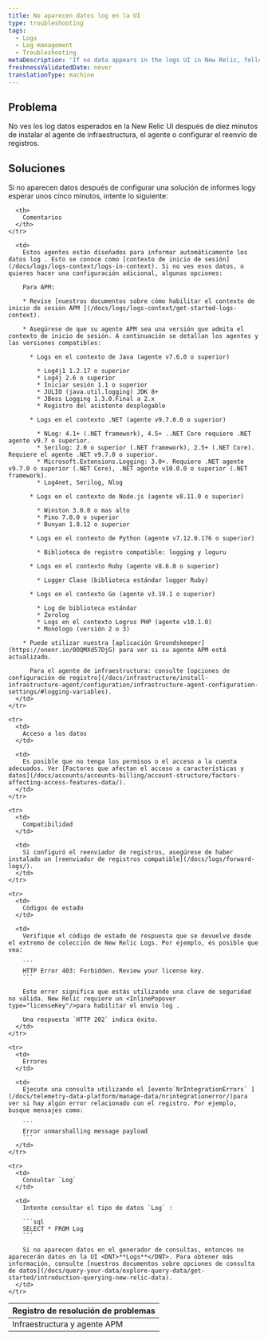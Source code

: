 ```yaml
---
title: No aparecen datos log en la UI
type: troubleshooting
tags:
  - Logs
  - Log management
  - Troubleshooting
metaDescription: 'If no data appears in the logs UI in New Relic, follow these troubleshooting tips.'
freshnessValidatedDate: never
translationType: machine
---
```


## Problema

No ves los log datos esperados en la New Relic UI después de diez minutos de instalar el agente de infraestructura, el <InlinePopover type="apm"/>agente o configurar el reenvío de registros.

## Soluciones

Si no aparecen datos después de configurar una solución de informes logy esperar unos cinco minutos, intente lo siguiente:

<table>
  <thead>
    <tr>
      <th>
        Registro de resolución de problemas
      </th>

      <th>
        Comentarios
      </th>
    </tr>
  </thead>

  <tbody>
    <tr>
      <td>
        Infraestructura y agente APM
      </td>

      <td>
        Estos agentes están diseñados para informar automáticamente los datos log . Esto se conoce como [contexto de inicio de sesión](/docs/logs/logs-context/logs-in-context). Si no ves esos datos, o quieres hacer una configuración adicional, algunas opciones:

        Para APM:

        * Revise [nuestros documentos sobre cómo habilitar el contexto de inicio de sesión APM ](/docs/logs/logs-context/get-started-logs-context).

        * Asegúrese de que su agente APM sea una versión que admita el contexto de inicio de sesión. A continuación se detallan los agentes y las versiones compatibles:

          * Logs en el contexto de Java (agente v7.6.0 o superior)

            * Log4j1 1.2.17 o superior
            * Log4j 2.6 o superior
            * Iniciar sesión 1.1 o superior
            * JULIO (java.util.logging) JDK 8+
            * JBoss Logging 1.3.0.Final a 2.x
            * Registro del asistente desplegable

          * Logs en el contexto .NET (agente v9.7.0.0 o superior)

            * NLog: 4.1+ (.NET framework), 4.5+ ..NET Core requiere .NET agente v9.7 o superior.
            * Serilog: 2.0 o superior (.NET framework), 2.5+ (.NET Core). Requiere el agente .NET v9.7.0 o superior.
            * Microsoft.Extensions.Logging: 3.0+. Requiere .NET agente v9.7.0 o superior (.NET Core), .NET agente v10.0.0 o superior (.NET framework).
            * Log4net, Serilog, Nlog

          * Logs en el contexto de Node.js (agente v8.11.0 o superior)

            * Winston 3.0.0 o mas alto
            * Pino 7.0.0 o superior
            * Bunyan 1.8.12 o superior

          * Logs en el contexto de Python (agente v7.12.0.176 o superior)

            * Biblioteca de registro compatible: logging y loguru

          * Logs en el contexto Ruby (agente v8.6.0 o superior)

            * Logger Clase (biblioteca estándar logger Ruby)

          * Logs en el contexto Go (agente v3.19.1 o superior)

            * Log de biblioteca estándar
            * Zerolog
            * Logs en el contexto Logrus PHP (agente v10.1.0)
            * Monólogo (versión 2 o 3)

        * Puede utilizar nuestra [aplicación Groundskeeper](https://onenr.io/0OQMXd57DjG) para ver si su agente APM está actualizado.

          Para el agente de infraestructura: consulte [opciones de configuración de registro](/docs/infrastructure/install-infrastructure-agent/configuration/infrastructure-agent-configuration-settings/#logging-variables).
      </td>
    </tr>

    <tr>
      <td>
        Acceso a los datos
      </td>

      <td>
        Es posible que no tenga los permisos o el acceso a la cuenta adecuados. Ver [Factores que afectan el acceso a características y datos](/docs/accounts/accounts-billing/account-structure/factors-affecting-access-features-data/).
      </td>
    </tr>

    <tr>
      <td>
        Compatibilidad
      </td>

      <td>
        Si configuró el reenviador de registros, asegúrese de haber instalado un [reenviador de registros compatible](/docs/logs/forward-logs/).
      </td>
    </tr>

    <tr>
      <td>
        Códigos de estado
      </td>

      <td>
        Verifique el código de estado de respuesta que se devuelve desde el extremo de colección de New Relic Logs. Por ejemplo, es posible que vea:

        ```
        HTTP Error 403: Forbidden. Review your license key.
        ```

        Este error significa que estás utilizando una clave de seguridad no válida. New Relic requiere un <InlinePopover type="licenseKey"/>para habilitar el envío log .

        Una respuesta `HTTP 202` indica éxito.
      </td>
    </tr>

    <tr>
      <td>
        Errores
      </td>

      <td>
        Ejecute una consulta utilizando el [evento`NrIntegrationErrors` ](/docs/telemetry-data-platform/manage-data/nrintegrationerror/)para ver si hay algún error relacionado con el registro. Por ejemplo, busque mensajes como:

        ```
        Error unmarshalling message payload
        ```
      </td>
    </tr>

    <tr>
      <td>
        Consultar `Log`
      </td>

      <td>
        Intente consultar el tipo de datos `Log` :

        ```sql
        SELECT * FROM Log
        ```

        Si no aparecen datos en el generador de consultas, entonces no aparecerán datos en la UI <DNT>**Logs**</DNT>. Para obtener más información, consulte [nuestros documentos sobre opciones de consulta de datos](/docs/query-your-data/explore-query-data/get-started/introduction-querying-new-relic-data).
      </td>
    </tr>
  </tbody>
</table>

